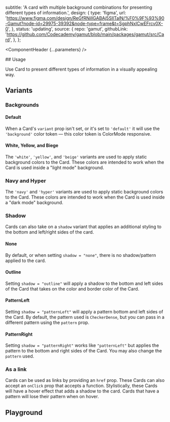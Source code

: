 


  subtitle:
    'A card with multiple background combinations for presenting different types of information.',
  design: {
    type: 'figma',
    url: 'https://www.figma.com/design/ReGfRNillGABAj5SlITalN/%F0%9F%93%90-Gamut?node-id=29975-39392&node-type=frame&t=SgphNxlCwEFrcv0X-0',
  },
  status: 'updating',
  source: {
    repo: 'gamut',
    githubLink:
      'https://github.com/Codecademy/gamut/blob/main/packages/gamut/src/Card',
  },
};

<Meta of={CardStories} />

<ComponentHeader {...parameters} />

<Canvas of={CardStories.CardLink} />
## Usage

Use Card to present different types of information in a visually appealing way.

## Variants

### Backgrounds

#### Default

When a Card's `variant` prop isn't set, or it's set to `'default'` it will use the `'background'` color token — this color token is <LinkTo id="Foundations/ColorMode">ColorMode</LinkTo> responsive.

<Canvas of={CardStories.Dynamic} />

#### White, Yellow, and Biege

The `'white'`, `'yellow'`, and `'beige'` variants are used to apply static background colors to the Card. These colors are intended to work when the Card is used inside a "light mode" background.

<Canvas of={CardStories.StaticLight} />

### Navy and Hyper

The `'navy'` and `'hyper'` variants are used to apply static background colors to the Card. These colors are intended to work when the Card is used inside a "dark mode" background.

<Canvas of={CardStories.StaticDark} />

### Shadow

Cards can also take on a `shadow` variant that applies an additional styling to the bottom and left/right sides of the card.

#### None

By default, or when setting `shadow = "none"`, there is no shadow/pattern applied to the card.

<Canvas of={CardStories.ShadowNone} />

#### Outline

Setting `shadow = "outline"` will apply a shadow to the bottom and left sides of the Card that takes on the color and border color of the Card.

<Canvas of={CardStories.ShadowOutline} />

#### PatternLeft

Setting `shadow = "patternLeft"` will apply a pattern bottom and left sides of the Card. By default, the pattern used is `CheckerDense`, but you can pass in a different pattern using the `pattern` prop.

<Canvas of={CardStories.ShadowPatternLeft} />

#### PatternRight

Setting `shadow = "patternRight"` works like `"patternLeft"` but applies the pattern to the bottom and right sides of the Card. You may also change the `pattern` used.

<Canvas of={CardStories.ShadowPatternRight} />

### As a link

Cards can be used as links by providing an `href` prop. These Cards can also accept an `onClick` prop that accepts a function. Stylistically, these Cards will have a hover effect that adds a shadow to the card. Cards that have a pattern will lose their pattern when on hover.

<Canvas of={CardStories.CardLink} />

## Playground

<Canvas sourceState="shown" of={CardStories.Default} />

<Controls />
